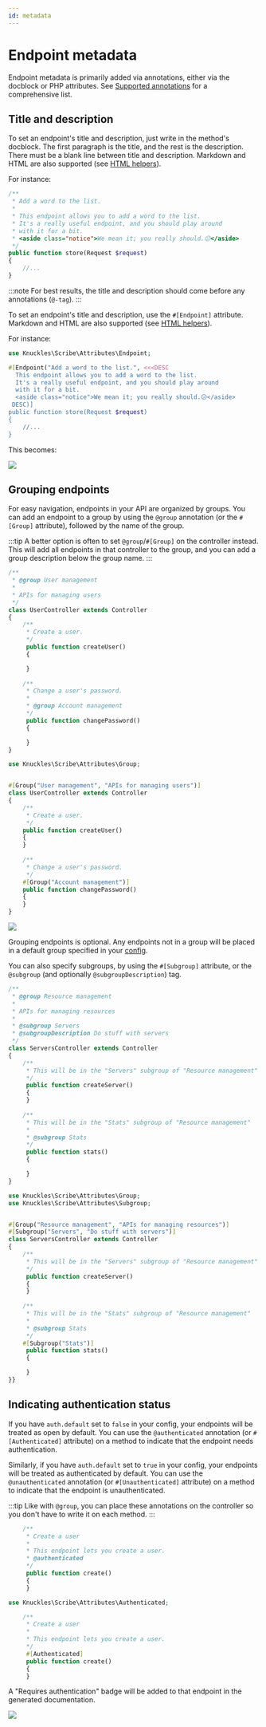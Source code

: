 ```yaml
---
id: metadata
---
```


# Endpoint metadata
Endpoint metadata is primarily added via annotations, either via the docblock or PHP attributes. See [Supported annotations](../reference/annotations) for a comprehensive list.

## Title and description


<AttributesTagsTabs>
<TabItem value="tags">

To set an endpoint's title and description, just write in the method's docblock. The first paragraph is the title, and the rest is the description. There must be a blank line between title and description. Markdown and HTML are also supported (see [HTML helpers](../reference/html)). 

For instance:

```php
/**
 * Add a word to the list.
 *
 * This endpoint allows you to add a word to the list.
 * It's a really useful endpoint, and you should play around 
 * with it for a bit.
 * <aside class="notice">We mean it; you really should.😕</aside>
 */
public function store(Request $request)
{
    //...
}
```

:::note
For best results, the title and description should come before any annotations (`@-tag`).
:::

</TabItem>

<TabItem value="attributes">


To set an endpoint's title and description, use the `#[Endpoint]` attribute. Markdown and HTML are also supported (see [HTML helpers](../reference/html)). 

For instance:

```php
use Knuckles\Scribe\Attributes\Endpoint;

#[Endpoint("Add a word to the list.", <<<DESC
  This endpoint allows you to add a word to the list.
  It's a really useful endpoint, and you should play around 
  with it for a bit.
  <aside class="notice">We mean it; you really should.😕</aside>
 DESC)]
public function store(Request $request)
{
    //...
}
```

</TabItem>
</AttributesTagsTabs>

This becomes:

![](/img/screenshots/endpoint-title-description.png)

## Grouping endpoints
For easy navigation, endpoints in your API are organized by groups. You can add an endpoint to a group by using the `@group` annotation (or the `#[Group]` attribute), followed by the name of the group.

:::tip
A better option is often to set `@group`/`#[Group]` on the controller instead. This will add all endpoints in that controller to the group, and you can add a group description below the group name.
:::

<AttributesTagsTabs>
<TabItem value="tags">

```php
/**
 * @group User management
 *
 * APIs for managing users
 */
class UserController extends Controller
{
	/**
	 * Create a user.
	 */
	 public function createUser()
	 {

	 }
	 
	/**
     * Change a user's password.
     * 
	 * @group Account management
	 */
	 public function changePassword()
	 {

	 }
}
```

</TabItem>

<TabItem value="attributes">

```php
use Knuckles\Scribe\Attributes\Group;


#[Group("User management", "APIs for managing users")]
class UserController extends Controller
{
	/**
	 * Create a user.
	 */
	public function createUser()
	{
	}
	 
	/**
     * Change a user's password.
	 */
    #[Group("Account management")]
	public function changePassword()
	{
	}
}
```

</TabItem>
</AttributesTagsTabs>


![](/img/screenshots/endpoint-groups.png)

Grouping endpoints is optional. Any endpoints not in a group will be placed in a default group specified in your [config](../reference/10-config.md#groups).

You can also specify subgroups, by using the `#[Subgroup]` attribute, or the `@subgroup` (and optionally `@subgroupDescription`) tag.

<AttributesTagsTabs>
<TabItem value="tags">

```php
/**
 * @group Resource management
 *
 * APIs for managing resources
 * 
 * @subgroup Servers
 * @subgroupDescription Do stuff with servers
 */
class ServersController extends Controller
{
	/**
	 * This will be in the "Servers" subgroup of "Resource management"
	 */
	 public function createServer()
	 {
	 }
	 
	/**
     * This will be in the "Stats" subgroup of "Resource management"
     * 
	 * @subgroup Stats
	 */
	 public function stats()
	 {

	 }
}
```

</TabItem>

<TabItem value="attributes">

```php
use Knuckles\Scribe\Attributes\Group;
use Knuckles\Scribe\Attributes\Subgroup;


#[Group("Resource management", "APIs for managing resources")]
#[Subgroup("Servers", "Do stuff with servers")]
class ServersController extends Controller
{
	/**
	 * This will be in the "Servers" subgroup of "Resource management"
	 */
	 public function createServer()
	 {
	 }
	 
	/**
     * This will be in the "Stats" subgroup of "Resource management"
     * 
	 * @subgroup Stats
	 */
    #[Subgroup("Stats")]
	 public function stats()
	 {

	 }
}}
```

</TabItem>
</AttributesTagsTabs>

## Indicating authentication status
If you have `auth.default` set to `false` in your config, your endpoints will be treated as open by default. You can use the `@authenticated` annotation (or `#[Authenticated]` attribute) on a method to indicate that the endpoint needs authentication.

Similarly, if you have `auth.default` set to `true` in your config, your endpoints will be treated as authenticated by default. You can use the `@unauthenticated` annotation (or `#[Unauthenticated]` attribute) on a method to indicate that the endpoint is unauthenticated.

:::tip
Like with `@group`, you can place these annotations on the controller so you don't have to write it on each method.
:::


<AttributesTagsTabs>
<TabItem value="tags">

```php
    /**
     * Create a user
     *
     * This endpoint lets you create a user.
     * @authenticated
     */
     public function create()
     {    
     }
```

</TabItem>

<TabItem value="attributes">

```php
use Knuckles\Scribe\Attributes\Authenticated;

    /**
     * Create a user
     *
     * This endpoint lets you create a user.
     */
     #[Authenticated]
     public function create()
     {    
     }
```
</TabItem>
</AttributesTagsTabs>

A "Requires authentication" badge will be added to that endpoint in the generated documentation. 

![](/img/screenshots/endpoint-auth.png)

